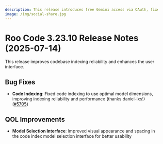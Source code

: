 ```yaml
---
description: This release introduces free Gemini access via OAuth, fixes several bugs, and improves the overall user experience.
image: /img/social-share.jpg
---
```


# Roo Code 3.23.10 Release Notes (2025-07-14)

This release improves codebase indexing reliability and enhances the user interface.

## Bug Fixes

* **Code Indexing**: Fixed code indexing to use optimal model dimensions, improving indexing reliability and performance (thanks daniel-lxs!) ([#5705](https://github.com/RooCodeInc/Roo-Code/pull/5705))

## QOL Improvements

* **Model Selection Interface**: Improved visual appearance and spacing in the code index model selection interface for better usability